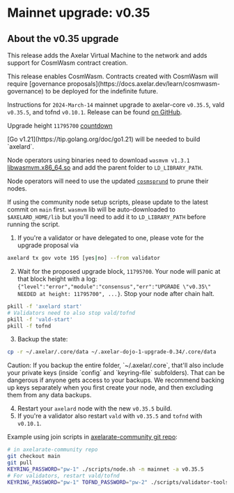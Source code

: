 # Mainnet upgrade: v0.35


## About the v0.35 upgrade

This release adds the Axelar Virtual Machine to the network and adds support for CosmWasm contract creation.

<Callout type="warning" emoji="⚠️">
This release enables CosmWasm. Contracts created with CosmWasm will require [governance proposals](https://docs.axelar.dev/learn/cosmwasm-governance) to be deployed for the indefinite future.
</Callout>

Instructions for `2024-March-14` mainnet upgrade to axelar-core `v0.35.5`, vald `v0.35.5`, and tofnd `v0.10.1`.
Release can be found [on GitHub](https://github.com/axelarnetwork/axelar-core/releases/tag/v0.35.5).

Upgrade height `11795700` [countdown](https://www.mintscan.io/axelar/block/11795700)

<Callout type="warning" emoji="⚠️">
  [Go v1.21](https://tip.golang.org/doc/go1.21) will be needed to build `axelard`.

  Node operators using binaries need to download `wasmvm v1.3.1` [libwasmvm.x86_64.so](https://github.com/CosmWasm/wasmvm/releases/tag/v1.3.1) and add the parent folder to `LD_LIBRARY_PATH`.

  Node operators will need to use the updated [`cosmsprund`](https://github.com/binaryholdings/cosmprund/pull/26) to prune their nodes.

  If using the community node setup scripts, please update to the latest commit on `main` first.
  `wasmvm` lib will be auto-downloaded to `$AXELARD_HOME/lib` but you'll need to add it to `LD_LIBRARY_PATH` before running the script.
</Callout>

1. If you're a validator or have delegated to one, please vote for the upgrade proposal via

```bash
axelard tx gov vote 195 [yes|no] --from validator
```

2. Wait for the proposed upgrade block, `11795700`. Your node will panic at that block height with a log: `{"level":"error","module":"consensus","err":"UPGRADE \"v0.35\" NEEDED at height: 11795700", ...}`. Stop your node after chain halt.

```bash
pkill -f 'axelard start'
# Validators need to also stop vald/tofnd
pkill -f 'vald-start'
pkill -f tofnd
```

3. Backup the state:

```bash
cp -r ~/.axelar/.core/data ~/.axelar-dojo-1-upgrade-0.34/.core/data
```

<Callout type="warning" emoji="⚠️">
  Caution: If you backup the entire folder, `~/.axelar/.core`, that'll
  also include your private keys (inside `config` and `keyring-file`
  subfolders). That can be dangerous if anyone gets access to your backups. We
  recommend backing up keys separately when you first create your node, and then
  excluding them from any data backups.
</Callout>

4. Restart your `axelard` node with the new `v0.35.5` build.
5. If you're a validator also restart `vald` with `v0.35.5` and `tofnd` with `v0.10.1`.

Example using join scripts in [axelarate-community git repo](https://github.com/axelarnetwork/axelarate-community):

```bash
# in axelarate-community repo
git checkout main
git pull
KEYRING_PASSWORD="pw-1" ./scripts/node.sh -n mainnet -a v0.35.5
# For validators, restart vald/tofnd
KEYRING_PASSWORD="pw-1" TOFND_PASSWORD="pw-2" ./scripts/validator-tools-host.sh -n mainnet -a v0.35.5 -q v0.10.1
```
